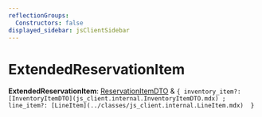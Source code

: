 ```yaml
---
reflectionGroups:
  Constructors: false
displayed_sidebar: jsClientSidebar
---
```



# ExtendedReservationItem

 **ExtendedReservationItem**: [ReservationItemDTO](js_client.internal.ReservationItemDTO.mdx) & ``{ inventory_item?: [InventoryItemDTO](js_client.internal.InventoryItemDTO.mdx) ; line_item?: [LineItem](../classes/js_client.internal.LineItem.mdx)  }``
